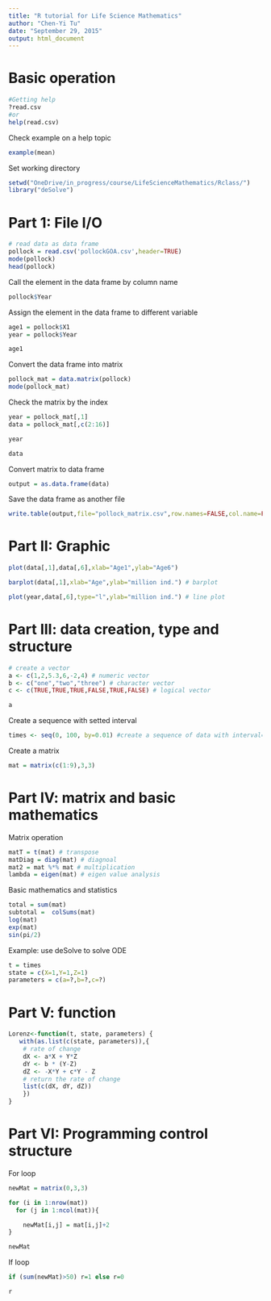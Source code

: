 ```yaml
---
title: "R tutorial for Life Science Mathematics"
author: "Chen-Yi Tu"
date: "September 29, 2015"
output: html_document
---
```


# Basic operation
```r
#Getting help
?read.csv
#or
help(read.csv)
```

Check example on a help topic
```r
example(mean)
```

Set working directory
```r
setwd("OneDrive/in_progress/course/LifeScienceMathematics/Rclass/")
library("deSolve")
```

# Part 1: File I/O
```r
# read data as data frame
pollock = read.csv('pollockGOA.csv',header=TRUE)
mode(pollock)
head(pollock)
```

Call the element in the data frame by column name
```r
pollock$Year
```

Assign the element in the data frame to different variable
```r
age1 = pollock$X1
year = pollock$Year
```
```r
age1
```

Convert the data frame into matrix
```r
pollock_mat = data.matrix(pollock)
mode(pollock_mat)
```

Check the matrix by the index
```r
year = pollock_mat[,1]
data = pollock_mat[,c(2:16)]
```

```r
year
```

```r
data
```

Convert matrix to data frame
```r
output = as.data.frame(data)
```

Save the data frame as another file
```r
write.table(output,file="pollock_matrix.csv",row.names=FALSE,col.name=FALSE)
```


# Part II: Graphic
```r
plot(data[,1],data[,6],xlab="Age1",ylab="Age6")
```

```r
barplot(data[,1],xlab="Age",ylab="million ind.") # barplot
```

```r
plot(year,data[,6],type="l",ylab="million ind.") # line plot
```

# Part III: data creation, type and structure
```r
# create a vector
a <- c(1,2,5.3,6,-2,4) # numeric vector
b <- c("one","two","three") # character vector
c <- c(TRUE,TRUE,TRUE,FALSE,TRUE,FALSE) # logical vector
```

```r
a
```

Create a sequence with setted interval
```r
times <- seq(0, 100, by=0.01) #create a sequence of data with interval=0.1
```

Create a matrix
```r
mat = matrix(c(1:9),3,3)
```

# Part IV: matrix and basic mathematics
Matrix operation
```r
matT = t(mat) # transpose
matDiag = diag(mat) # diagnoal
mat2 = mat %*% mat # multiplication
lambda = eigen(mat) # eigen value analysis
```

Basic mathematics and statistics 
```r
total = sum(mat)
subtotal =  colSums(mat)
log(mat)
exp(mat)
sin(pi/2)
```

Example: use deSolve to solve ODE
```r
t = times
state = c(X=1,Y=1,Z=1)
parameters = c(a=?,b=?,c=?)
```

# Part V: function
```r
Lorenz<-function(t, state, parameters) {
   with(as.list(c(state, parameters)),{
    # rate of change
    dX <- a*X + Y*Z
    dY <- b * (Y-Z)
    dZ <- -X*Y + c*Y - Z
    # return the rate of change
    list(c(dX, dY, dZ))
    }) 
}
```

# Part VI: Programming control structure
For loop
```r
newMat = matrix(0,3,3)

for (i in 1:nrow(mat))
  for (j in 1:ncol(mat)){

    newMat[i,j] = mat[i,j]+2
}
```

```r
newMat
```

If loop
```r
if (sum(newMat)>50) r=1 else r=0
```

```r
r
```
